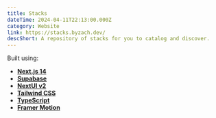 ```yaml
---
title: Stacks
dateTime: 2024-04-11T22:13:00.000Z
category: Website
link: https://stacks.byzach.dev/
descShort: A repository of stacks for you to catalog and discover.
---
```

Built using:
- [**Next.js 14**](https://nextjs.org/docs/getting-started)
- [**Supabase**](https://supabase.com/)
- [**NextUI v2**](https://nextui.org/)
- [**Tailwind CSS**](https://tailwindcss.com/)
- [**TypeScript**](https://www.typescriptlang.org/)
- [**Framer Motion**](https://www.framer.com/motion/)